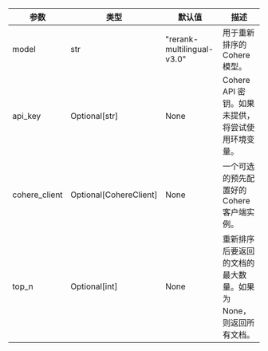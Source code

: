 | 参数 | 类型 | 默认值 | 描述 |
|---|---|---|---|
| model | str | "rerank-multilingual-v3.0" | 用于重新排序的 Cohere 模型。 |
| api_key | Optional[str] | None | Cohere API 密钥。如果未提供，将尝试使用环境变量。 |
| cohere_client | Optional[CohereClient] | None | 一个可选的预先配置好的 Cohere 客户端实例。 |
| top_n | Optional[int] | None | 重新排序后要返回的文档的最大数量。如果为 None，则返回所有文档。 |